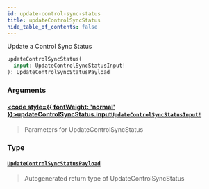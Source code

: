 ```yaml
---
id: update-control-sync-status
title: updateControlSyncStatus
hide_table_of_contents: false
---
```








Update a Control Sync Status

```graphql
updateControlSyncStatus(
  input: UpdateControlSyncStatusInput!
): UpdateControlSyncStatusPayload
```


### Arguments

#### [<code style={{ fontWeight: 'normal' }}>updateControlSyncStatus.<b>input</b></code>](#)<Bullet />[`UpdateControlSyncStatusInput!`](/api/graphql/documentation/inputs/update-control-sync-status-input) <Badge class="secondary" text="non-null"/> <Badge class="secondary" text="input"/>
> Parameters for UpdateControlSyncStatus
> 

### Type

#### [`UpdateControlSyncStatusPayload`](/api/graphql/documentation/objects/update-control-sync-status-payload) <Badge class="secondary" text="object"/>
> Autogenerated return type of UpdateControlSyncStatus
> 





